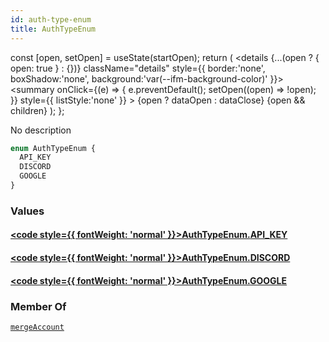 ```yaml
---
id: auth-type-enum
title: AuthTypeEnum
---
```









  const [open, setOpen] = useState(startOpen);
  return (
    <details {...(open ? { open: true } : {})} className="details" style={{ border:'none', boxShadow:'none', background:'var(--ifm-background-color)' }}>
      <summary
        onClick={(e) => {
          e.preventDefault();
          setOpen((open) => !open);
        }}
        style={{ listStyle:'none' }}
      >
      {open ? dataOpen : dataClose}
      </summary>
      {open && children}
    </details>
  );
};








No description


```graphql
enum AuthTypeEnum {
  API_KEY
  DISCORD
  GOOGLE
}
```




### Values

#### [<code style={{ fontWeight: 'normal' }}>AuthTypeEnum.<b>API&#x005F;KEY</b></code>](#)  



#### [<code style={{ fontWeight: 'normal' }}>AuthTypeEnum.<b>DISCORD</b></code>](#)  



#### [<code style={{ fontWeight: 'normal' }}>AuthTypeEnum.<b>GOOGLE</b></code>](#)  







### Member Of

[`mergeAccount`](#)  <Badge class="badge badge--secondary badge--relation" text="mutation"/>
